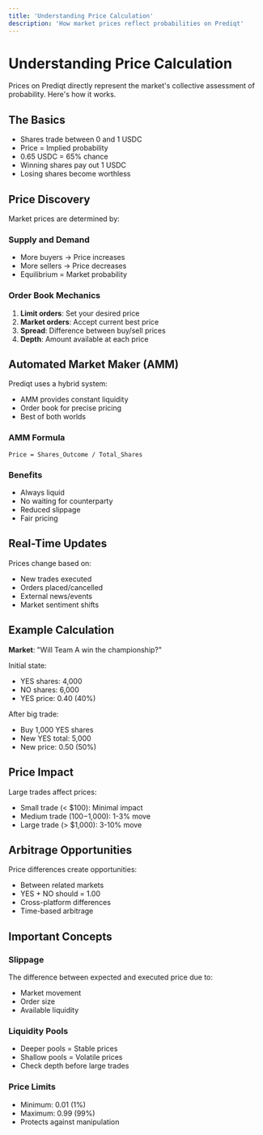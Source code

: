 ```yaml
---
title: 'Understanding Price Calculation'
description: 'How market prices reflect probabilities on Prediqt'
---
```


# Understanding Price Calculation

Prices on Prediqt directly represent the market's collective assessment of probability. Here's how it works.

## The Basics

- Shares trade between 0 and 1 USDC
- Price = Implied probability
- 0.65 USDC = 65% chance
- Winning shares pay out 1 USDC
- Losing shares become worthless

## Price Discovery

Market prices are determined by:

### Supply and Demand
- More buyers → Price increases
- More sellers → Price decreases
- Equilibrium = Market probability

### Order Book Mechanics
1. **Limit orders**: Set your desired price
2. **Market orders**: Accept current best price
3. **Spread**: Difference between buy/sell prices
4. **Depth**: Amount available at each price

## Automated Market Maker (AMM)

Prediqt uses a hybrid system:
- AMM provides constant liquidity
- Order book for precise pricing
- Best of both worlds

### AMM Formula
```
Price = Shares_Outcome / Total_Shares
```

### Benefits
- Always liquid
- No waiting for counterparty
- Reduced slippage
- Fair pricing

## Real-Time Updates

Prices change based on:
- New trades executed
- Orders placed/cancelled
- External news/events
- Market sentiment shifts

## Example Calculation

**Market**: "Will Team A win the championship?"

Initial state:
- YES shares: 4,000
- NO shares: 6,000
- YES price: 0.40 (40%)

After big trade:
- Buy 1,000 YES shares
- New YES total: 5,000
- New price: 0.50 (50%)

## Price Impact

Large trades affect prices:
- Small trade (< $100): Minimal impact
- Medium trade ($100-$1,000): 1-3% move
- Large trade (> $1,000): 3-10% move

## Arbitrage Opportunities

Price differences create opportunities:
- Between related markets
- YES + NO should = 1.00
- Cross-platform differences
- Time-based arbitrage

## Important Concepts

### Slippage
The difference between expected and executed price due to:
- Market movement
- Order size
- Available liquidity

### Liquidity Pools
- Deeper pools = Stable prices
- Shallow pools = Volatile prices
- Check depth before large trades

### Price Limits
- Minimum: 0.01 (1%)
- Maximum: 0.99 (99%)
- Protects against manipulation 